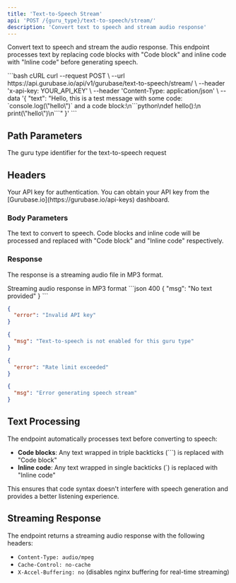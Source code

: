 ```yaml
---
title: 'Text-to-Speech Stream'
api: 'POST /{guru_type}/text-to-speech/stream/'
description: 'Convert text to speech and stream audio response'
---
```


Convert text to speech and stream the audio response. This endpoint processes text by replacing code blocks with "Code block" and inline code with "Inline code" before generating speech.

<RequestExample>
```bash cURL
curl --request POST \
  --url https://api.gurubase.io/api/v1/gurubase/text-to-speech/stream/ \
  --header 'x-api-key: YOUR_API_KEY' \
  --header 'Content-Type: application/json' \
  --data '{
    "text": "Hello, this is a test message with some code: `console.log(\"hello\")` and a code block:\n```python\ndef hello():\n    print(\"hello\")\n```"
  }'
```

</RequestExample>

## Path Parameters

<ParamField path="guru_type" type="string" required>
  The guru type identifier for the text-to-speech request
</ParamField>

## Headers

<ParamField header="x-api-key" type="string" required>
  Your API key for authentication. You can obtain your API key from the [Gurubase.io](https://gurubase.io/api-keys) dashboard.
</ParamField>

### Body Parameters

<ParamField body="text" type="string" required>
  The text to convert to speech. Code blocks and inline code will be processed and replaced with "Code block" and "Inline code" respectively.
</ParamField>

### Response

The response is a streaming audio file in MP3 format.

<ResponseField name="audio_stream" type="audio/mpeg">
  Streaming audio response in MP3 format
</ResponseField>

<ResponseExample>
```json 400
{
  "msg": "No text provided"
}
```

```json 401
{
  "error": "Invalid API key"
}
```

```json 403
{
  "msg": "Text-to-speech is not enabled for this guru type"
}
```

```json 429
{
  "error": "Rate limit exceeded"
}
```

```json 500
{
  "msg": "Error generating speech stream"
}
```
</ResponseExample>

## Text Processing

The endpoint automatically processes text before converting to speech:

- **Code blocks**: Any text wrapped in triple backticks (```) is replaced with "Code block"
- **Inline code**: Any text wrapped in single backticks (`) is replaced with "Inline code"

This ensures that code syntax doesn't interfere with speech generation and provides a better listening experience.

## Streaming Response

The endpoint returns a streaming audio response with the following headers:
- `Content-Type: audio/mpeg`
- `Cache-Control: no-cache`
- `X-Accel-Buffering: no` (disables nginx buffering for real-time streaming)
